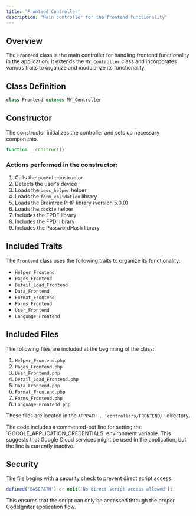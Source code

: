 ```yaml
---
title: 'Frontend Controller'
description: 'Main controller for the frontend functionality'
---
```


## Overview

The `Frontend` class is the main controller for handling frontend functionality in the application. It extends the `MY_Controller` class and incorporates various traits to organize and modularize its functionality.

## Class Definition

```php
class Frontend extends MY_Controller
```

## Constructor

The constructor initializes the controller and sets up necessary components.

```php
function __construct()
```

### Actions performed in the constructor:

1. Calls the parent constructor
2. Detects the user's device
3. Loads the `besc_helper` helper
4. Loads the `form_validation` library
5. Loads the Braintree PHP library (version 5.0.0)
6. Loads the `cookie` helper
7. Includes the FPDF library
8. Includes the FPDI library
9. Includes the PasswordHash library

## Included Traits

The `Frontend` class uses the following traits to organize its functionality:

- `Helper_Frontend`
- `Pages_Frontend`
- `Detail_Load_Frontend`
- `Data_Frontend`
- `Format_Frontend`
- `Forms_Frontend`
- `User_Frontend`
- `Language_Frontend`

## Included Files

The following files are included at the beginning of the class:

1. `Helper_Frontend.php`
2. `Pages_Frontend.php`
3. `User_Frontend.php`
4. `Detail_Load_Frontend.php`
5. `Data_Frontend.php`
6. `Format_Frontend.php`
7. `Forms_Frontend.php`
8. `Language_Frontend.php`

These files are located in the `APPPATH . 'controllers/FRONTEND/'` directory.

<Note>
The code includes a commented-out line for setting the `GOOGLE_APPLICATION_CREDENTIALS` environment variable. This suggests that Google Cloud services might be used in the application, but the line is currently inactive.
</Note>

## Security

The file begins with a security check to prevent direct script access:

```php
defined('BASEPATH') or exit('No direct script access allowed');
```

This ensures that the script can only be accessed through the proper CodeIgniter application flow.